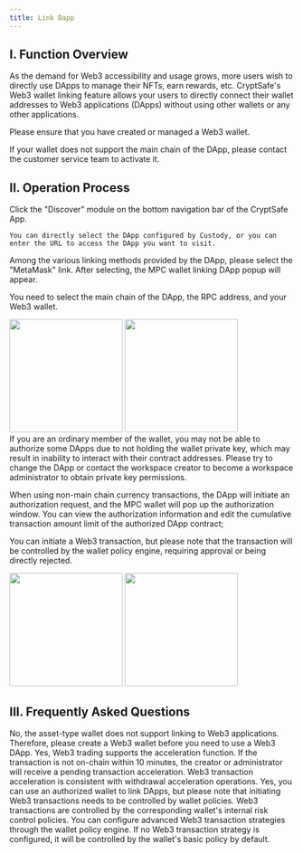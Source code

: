 ```yaml
---
title: Link Dapp
---
```


## I. Function Overview
As the demand for Web3 accessibility and usage grows, more users wish to directly use DApps to manage their NFTs, earn rewards, etc. CryptSafe's Web3 wallet linking feature allows your users to directly connect their wallet addresses to Web3 applications (DApps) without using other wallets or any other applications.

<Note> 
Please ensure that you have created or managed a Web3 wallet.

If your wallet does not support the main chain of the DApp, please contact the customer service team to activate it.
</Note>

## II. Operation Process
<Steps>
<Step title="Enter the Discover Module and Select DApp">
    Click the "Discover" module on the bottom navigation bar of the CryptSafe App.

    You can directly select the DApp configured by Custody, or you can enter the URL to access the DApp you want to visit.
</Step>

<Step title="Log in to DApp">
Among the various linking methods provided by the DApp, please select the "MetaMask" link. After selecting, the MPC wallet linking DApp popup will appear.

You need to select the main chain of the DApp, the RPC address, and your Web3 wallet.

<div className="w-full flex items-center justify-center">
    <CardGroup cols={2}>
        <img src="/images/user-guide/enlogindapp.jpeg" width="200"/>
           <img src="/images/user-guide/enusedapp.jpeg" width="200"/>
    </CardGroup>
</div>
</Step>

<Step title="Authorize Wallet">
<Tip> 
If you are an ordinary member of the wallet, you may not be able to authorize some DApps due to not holding the wallet private key, which may result in inability to interact with their contract addresses. Please try to change the DApp or contact the workspace creator to become a workspace administrator to obtain private key permissions.
</Tip>

When using non-main chain currency transactions, the DApp will initiate an authorization request, and the MPC wallet will pop up the authorization window. You can view the authorization information and edit the cumulative transaction amount limit of the authorized DApp contract;

You can initiate a Web3 transaction, but please note that the transaction will be controlled by the wallet policy engine, requiring approval or being directly rejected.
<div className="w-full flex items-center justify-center">
    <CardGroup cols={2}>
     <img src="/images/user-guide/encreateweb3trans1.jpeg" width="200"/>
     <img src="/images/user-guide/encreateweb3trans2.jpeg" width="200"/>
    </CardGroup>
</div>
</Step>
</Steps>

## III. Frequently Asked Questions

<Accordion title="Does the asset-type wallet support linking to Web3 applications?">
No, the asset-type wallet does not support linking to Web3 applications. Therefore, please create a Web3 wallet before you need to use a Web3 DApp.
</Accordion>

<Accordion title="Does Web3 trading support MPC acceleration?">
Yes, Web3 trading supports the acceleration function. If the transaction is not on-chain within 10 minutes, the creator or administrator will receive a pending transaction acceleration. Web3 transaction acceleration is consistent with withdrawal acceleration operations.
</Accordion>

<Accordion title="Can anyone use a Web3 wallet to link DApps?">
Yes, you can use an authorized wallet to link DApps, but please note that initiating Web3 transactions needs to be controlled by wallet policies.
</Accordion>

<Accordion title="How can I control Web3 transaction behavior?">
Web3 transactions are controlled by the corresponding wallet's internal risk control policies. You can configure advanced Web3 transaction strategies through the wallet policy engine. If no Web3 transaction strategy is configured, it will be controlled by the wallet's basic policy by default.
</Accordion>


